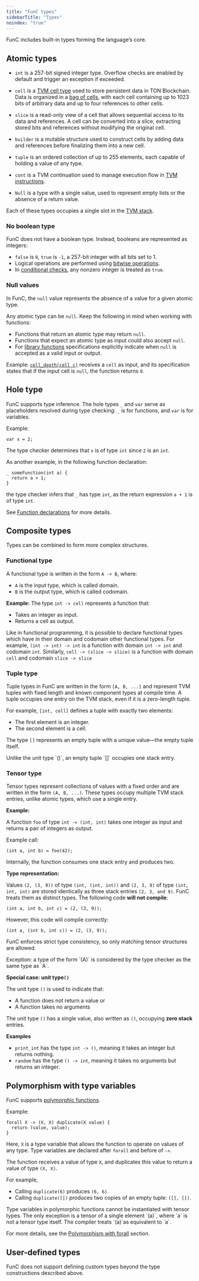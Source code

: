 ```yaml
---
title: "FunC types"
sidebarTitle: "Types"
noindex: "true"
---
```



FunC includes built-in types forming the language’s core.

## Atomic types

- `int` is a 257-bit signed integer type. Overflow checks are enabled by default and trigger an exception if exceeded.

- `cell` is a [TVM cell type](/foundations/whitepapers/tvm#1-1-3-preliminary-list-of-value-types) used to store persistent data in TON Blockchain. Data is organized in a [bag of cells](/tvm/serialization/boc), with each cell containing up to 1023 bits of arbitrary data and up to four references to other cells.

- `slice` is a read-only view of a cell that allows sequential access to its data and references. A cell can be converted into a slice, extracting stored bits and references without modifying the original cell.

- `builder` is a mutable structure used to construct cells by adding data and references before finalizing them into a new cell.

- `tuple` is an ordered collection of up to 255 elements, each capable of holding a value of any type.

- `cont` is a TVM continuation used to manage execution flow in [TVM instructions](/tvm/instructions).

- `Null`  is a type with a single value, used to represent empty lists or the absence of a return value.

Each of these types occupies a single slot in the [TVM stack](/foundations/whitepapers/tvm#1-1-tvm-is-a-stack-machine).

### No boolean type

FunC does not have a boolean type.
Instead, booleans are represented as integers:

- `false` is `0`, `true` is `-1`, a 257-bit integer with all bits set to 1.
- Logical operations are performed using [bitwise operations](/languages/func/operators).
- In [conditional checks](/languages/func/statements#conditional-statements), any nonzero integer is treated as `true`.

### Null values

In FunC, the `null` value represents the absence of a value for a given atomic type.

Any atomic type can be `null`. Keep the following in mind when working with functions:

- Functions that return an atomic type may return `null`.
- Functions that expect an atomic type as input could also accept `null`.
- For [library functions](/languages/func/stdlib) specifications explicitly indicate when `null` is accepted as a valid input or output.

Example: [`cell_depth(cell c)`](/languages/func/stdlib#cell-depth) receives a `cell` as input, and its specification states that if the input cell is `null`, the function returns `0`.

## Hole type

FunC supports type inference. The hole types `_` and `var` serve as placeholders resolved during type checking: `_` is for functions, and `var` is for variables.

Example:

```func
var x = 2;
```

The type checker determines that `x` is of type `int` since `2` is an `int`.

As another example, in the following function declaration:

```func
_ someFunction(int a) {
  return a + 1;
}
```

the type checker infers that `_` has type `int`, as the return expression `a + 1` is of type `int`.

See [Function declarations](/languages/func/functions#function-declaration) for more details.

## Composite types

Types can be combined to form more complex structures.

### Functional type

A functional type is written in the form `A -> B`, where:

- `A` is the input type, which is called domain.
- `B` is the output type, which is called codomain.

**Example:**
The type `int -> cell` represents a function that:

- Takes an integer as input.
- Returns a cell as output.

Like in functional programming, it is possible to declare functional types which have in their domain and codomain other functional types.
For example, `(int -> int) -> int` is a function with domain `int -> int` and codomain `int`.
Similarly, `cell -> (slice -> slice)` is a function with domain `cell` and codomain `slice -> slice`

### Tuple type

Tuple types in FunC are written in the form `[A, B, ...]` and represent TVM tuples with fixed length and known component types at compile time. A tuple occupies one entry on the TVM stack, even if it is a zero-length tuple.

For example, `[int, cell]` defines a tuple with exactly two elements:

- The first element is an integer.
- The second element is a cell.

The type `[]` represents an empty tuple with a unique value—the empty tuple itself.

<Aside>
  Unlike the unit type `()`, an empty tuple `[]` occupies one stack entry.
</Aside>

### Tensor type

Tensor types represent collections of values with a fixed order and are written in the form `(A, B, ...)`.
These types occupy multiple TVM stack entries, unlike atomic types, which use a single entry.

**Example:**

A function `foo` of type `int -> (int, int)` takes one integer as input and returns a pair of integers as output.

Example call:

```func
(int a, int b) = foo(42);
```

Internally, the function consumes one stack entry and produces two.

**Type representation:**

Values `(2, (3, 9))` of type `(int, (int, int))` and `(2, 3, 9)` of type `(int, int, int)` are stored identically as three stack entries `(2, 3, and 9)`.
FunC treats them as distinct types.
The following code **will not compile**:

```func
(int a, int b, int c) = (2, (3, 9));
```

However, this code will compile correctly:

```func
(int a, (int b, int c)) = (2, (3, 9));
```

FunC enforces strict type consistency, so only matching tensor structures are allowed.

<Aside>
  Exception: a type of the form `(A)` is considered by the type checker as the same type as `A`.
</Aside>

**Special case: unit type`()`**

The unit type `()` is used to indicate that:

- A function does not return a value or
- A function takes no arguments

The unit type `()` has a single value, also written as `()`, occupying **zero stack** entries.

**Examples**

- `print_int` has the type `int -> ()`, meaning it takes an integer but returns nothing.
- `random` has the type `() -> int`, meaning it takes no arguments but returns an integer.

## Polymorphism with type variables

FunC supports [polymorphic functions](https://en.wikipedia.org/wiki/Polymorphism_\(computer_science\)).

Example:

```func
forall X -> (X, X) duplicate(X value) {
  return (value, value);
}
```

Here, `X` is a type variable that allows the function to operate on values of any type. Type variables are declared after `forall` and before of `->`.

The function receives a value of type `X`, and duplicates this value to return a value of type `(X, X)`.

For example,

- Calling `duplicate(6)` produces `(6, 6)`.
- Calling `duplicate([])` produces two copies of an empty tuple: `([], [])`.

<Aside>
  Type variables in polymorphic functions cannot be instantiated with tensor types.
  The only exception is a tensor of a single element `(a)`, where `a` is not a tensor type itself. The compiler treats `(a)`as equivalent to `a`.
</Aside>

For more details, see the [Polymorphism with forall](/languages/func/functions#polymorphism-with-forall) section.

## User-defined types

FunC does not support defining custom types beyond the type constructions described above.
